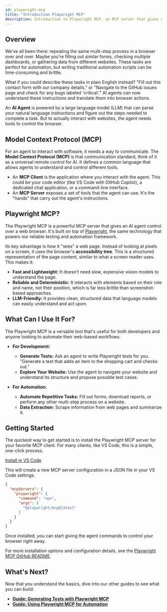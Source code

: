 ```yaml
---
id: playwright-mcp
title: "Introduction Playwright MCP"
description: Introduction to Playwright MCP, an MCP server that gives AI agents control over a web browser using Playwright.
---
```


## Overview

We've all been there: repeating the same multi-step process in a browser over and over. Maybe you're filling out similar forms, checking multiple dashboards, or gathering data from different websites. These tasks are perfect for automation, but writing traditional automation scripts can be time-consuming and brittle.

What if you could describe these tasks in plain English instead? "Fill out this contact form with our company details," or "Navigate to the GitHub issues page and check for any bugs labeled 'critical'." AI agents can now understand these instructions and translate them into browser actions.

An **AI Agent** is powered by a large language model (LLM) that can parse your natural language instructions and figure out the steps needed to complete a task. But to actually interact with websites, the agent needs tools to control the browser.

## Model Context Protocol (MCP)

For an agent to interact with software, it needs a way to communicate. The **Model Context Protocol (MCP)** is that communication standard, think of it as a universal remote control for AI. It defines a common language that allows agents to understand and control different tools.

-   An **MCP Client** is the application where you interact with the agent. This could be your code editor (like VS Code with GitHub Copilot), a dedicated chat application, or a command-line interface.
-   An **MCP Server** exposes a set of tools that the agent can use. It's the "hands" that carry out the agent's instructions.

## Playwright MCP?

The Playwright MCP is a powerful MCP server that gives an AI agent control over a web browser. It's built on top of [Playwright](https://playwright.dev), the same technology that powers our reliable testing and automation framework.

Its key advantage is how it "sees" a web page. Instead of looking at pixels on a screen, it uses the browser's **accessibility tree**. This is a structured representation of the page content, similar to what a screen reader uses. This makes it:

-   **Fast and Lightweight:** It doesn't need slow, expensive vision models to understand the page.
-   **Reliable and Deterministic:** It interacts with elements based on their role and name, not their position, which is far less brittle than screenshot-based approaches.
-   **LLM-Friendly:** It provides clean, structured data that language models can easily understand and act upon.

## What Can I Use It For?

The Playwright MCP is a versatile tool that's useful for both developers and anyone looking to automate their web-based workflows.

-   **For Development:**
    -   **Generate Tests:** Ask an agent to write Playwright tests for you. "Generate a test that adds an item to the shopping cart and checks out."
    -   **Explore Your Website:** Use the agent to navigate your website and understand its structure and propose possible test cases.

-   **For Automation:**
    -   **Automate Repetitive Tasks:** Fill out forms, download reports, or perform any other multi-step process on a website.
    -   **Data Extraction:** Scrape information from web pages and summarize it.

## Getting Started

The quickest way to get started is to install the Playwright MCP server for your favorite MCP client. For many clients, like VS Code, this is a simple, one-click process.

<a class="button button--primary" href="vscode:mcp/install?%7B%22name%22%3A%22playwright%22%2C%22command%22%3A%22npx%22%2C%22args%22%3A%5B%22%40playwright%2Fmcp%40latest%22%5D%7D">Install in VS Code</a>

This will create a new MCP server configuration in a JSON file in your VS Code settings.

```json
{
  "mcpServers": {
    "playwright": {
      "command": "npx",
      "args": [
        "@playwright/mcp@latest"
      ]
    }
  }
}
```

Once installed, you can start giving the agent commands to control your browser right away.

For more installation options and configuration details, see the [Playwright MCP GitHub README](https://github.com/microsoft/playwright-mcp).

## What's Next?

Now that you understand the basics, dive into our other guides to see what you can build:

-   [**Guide: Generating Tests with Playwright MCP**](./playwright-mcp-generating-tests.mdx)
-   [**Guide: Using Playwright MCP for Automation**](./playwright-mcp-browser-automation.mdx)
